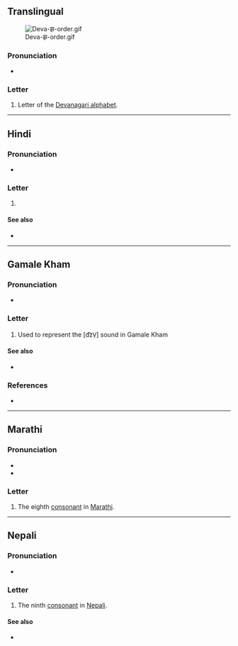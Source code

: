 {{character info}}
==Translingual==
[[File:Deva-झ-order.gif|thumb]]

===Pronunciation===
* {{IPA|mul|/dʑʱə/|/dʒʱə/|/dzʱə/}}

===Letter===
{{mul-Deva|jha}}

# Letter of the [[Devanagari alphabet]].

----

==Hindi==

===Pronunciation===
* {{hi-IPA|झ.}}

===Letter===
{{head|hi|letter}}

# {{n-g|the ninth [[consonant]] in [[Hindi]]}}

====See also====
* {{list:Devanagari script letters/hi}}

----
==Gamale Kham==

===Pronunciation===
* {{IPA|kgj|/d͡zə̤/}}

===Letter===
{{head|kjg|letter|tr=jha}}

# Used to represent the [d͡zV̤] sound in Gamale Kham

====See also====
* {{list:Devanagari script letters/kgj}}

===References===
* {{R:kgj:Wilde:2016}}
----

==Marathi==

===Pronunciation===
* {{IPA|mr|/dʑʱə/}}
* {{IPA|mr|/dzʱə/}}

===Letter===
{{head|mr|letter}}

# The eighth [[consonant]] in [[Marathi]].

----

==Nepali==

===Pronunciation===
* {{ne-IPA}}

===Letter===
{{head|ne|letter}}

# The ninth [[consonant]] in [[Nepali]].

====See also====
* {{list:Devanagari script letters/ne}}